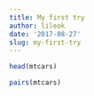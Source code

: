 ```yaml
---
title: My first try
author: lileok
date: '2017-08-27'
slug: my-first-try
---
```


```r
head(mtcars)
```


```r
pairs(mtcars)
```

